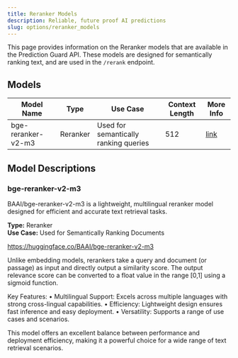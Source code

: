 ```yaml
---
title: Reranker Models
description: Reliable, future proof AI predictions
slug: options/reranker_models
---
```


This page provides information on the Reranker models that are available in the Prediction Guard API.
These models are designed for semantically ranking text, and are used in the `/rerank` endpoint.

## Models

| Model Name             | Type         | Use Case                                        | Context Length | More Info                                             |
| ---------------------- | ------------ | ----------------------------------------------- | -------------- | ------------------------------------------------------|
| bge-reranker-v2-m3     | Reranker     | Used for semantically ranking queries           | 512            | [link](/options/reranker_models#bge-reranker-v2-m3)   |

## Model Descriptions

### bge-reranker-v2-m3

BAAI/bge-reranker-v2-m3 is a lightweight, multilingual reranker model designed for efficient and accurate text retrieval tasks.

**Type:** Reranker\
**Use Case:** Used for Semantically Ranking Documents

https://huggingface.co/BAAI/bge-reranker-v2-m3

Unlike embedding models, rerankers take a query and document (or passage) as input and directly output a similarity score.
The output relevance score can be converted to a float value in the range [0,1] using a sigmoid function.

Key Features:
•	Multilingual Support: Excels across multiple languages with strong cross-lingual capabilities.
•	Efficiency: Lightweight design ensures fast inference and easy deployment.
•	Versatility: Supports a range of use cases and scenarios.

This model offers an excellent balance between performance and deployment efficiency,
making it a powerful choice for a wide range of text retrieval scenarios.
